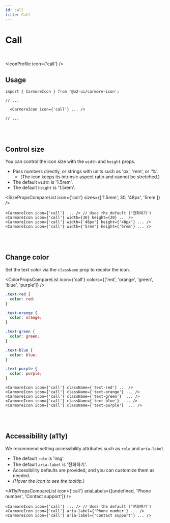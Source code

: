 ```yaml
---
id: call
title: Call
---
```




# Call

<br />

<IconProfile icon={'call'} />

## Usage

```tsx
import { CarmoreIcon } from '@o2-ui/carmore-icon';

// ...

  <CarmoreIcon icon={'call'} ... />

// ...
```

<br />
<br />

## Control size

You can control the icon size with the `width` and `height` props.

- Pass numbers directly, or strings with units such as 'px', 'rem', or '%'.
  - (The icon keeps its intrinsic aspect ratio and cannot be stretched.)
- The default `width` is '1.5rem'.
- The default `height` is '1.5rem'.

<SizePropsCompareList icon={'call'} sizes={['1.5rem', 30, '48px', '5rem']} />

```tsx
<CarmoreIcon icon={'call'} ... /> // Uses the default ('전화하기')
<CarmoreIcon icon={'call'} width={30} height={30} ... />
<CarmoreIcon icon={'call'} width={'48px'} height={'48px'} ... />
<CarmoreIcon icon={'call'} width={'5rem'} height={'5rem'} ... />
```

<br />
<br />

## Change color

Set the text color via the `className` prop to recolor the icon.

<ColorPropsCompareList icon={'call'} colors={['red', 'orange', 'green', 'blue', 'purple']} />

```css
.text-red {
  color: red;
}

.text-orange {
  color: orange;
}

.text-green {
  color: green;
}

.text-blue {
  color: blue;
}

.text-purple {
  color: purple;
}
```

```tsx
<CarmoreIcon icon={'call'} className={'text-red'} ... />
<CarmoreIcon icon={'call'} className={'text-orange'} ... />
<CarmoreIcon icon={'call'} className={'text-green'}  ... />
<CarmoreIcon icon={'call'} className={'text-blue'}  ... />
<CarmoreIcon icon={'call'} className={'text-purple'}  ... />
```

<br />
<br />

## Accessibility (a11y)

We recommend setting accessibility attributes such as `role` and `aria-label`.

- The default `role` is 'img'.
- The default `aria-label` is '전화하기'.
- Accessibility defaults are provided, and you can customize them as needed.
- _(Hover the icon to see the tooltip.)_

<A11yPropsCompareList icon={'call'} ariaLabels={[undefined, 'Phone number', 'Contact support']} />

```tsx
<CarmoreIcon icon={'call'} ... /> // Uses the default ('전화하기')
<CarmoreIcon icon={'call'} aria-label={'Phone number'} ... />
<CarmoreIcon icon={'call'} aria-label={'Contact support'} ... />
```
